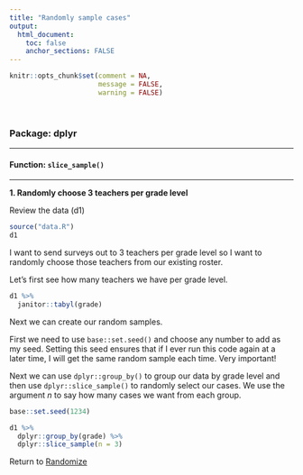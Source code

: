 ```yaml
---
title: "Randomly sample cases"
output: 
  html_document:
    toc: false
    anchor_sections: FALSE
---
```


```r
knitr::opts_chunk$set(comment = NA,
                      message = FALSE,
                      warning = FALSE)
```

<br>

### Package: dplyr

---

#### Function: `slice_sample()`

---


**1\. Randomly choose 3 teachers per grade level**

Review the data (d1)

```r

source("data.R")
d1

```

I want to send surveys out to 3 teachers per grade level so I want to randomly choose those teachers from our existing roster.

Let's first see how many teachers we have per grade level.

```r

d1 %>%
  janitor::tabyl(grade)
```

Next we can create our random samples. 

First we need to use `base::set.seed()` and choose any number to add as my seed. Setting this seed ensures that if I ever run this code again at a later time, I will get the same random sample each time. Very important!

Next we can use `dplyr::group_by()` to group our data by grade level and then use `dplyr::slice_sample()` to randomly select our cases. We use the argument *n* to say how many cases we want from each group.

```r

base::set.seed(1234)

d1 %>%
  dplyr::group_by(grade) %>%
  dplyr::slice_sample(n = 3)

```



Return to [Randomize](https://github.com/Cghlewis/data-wrangling-functions/wiki/Randomize)
